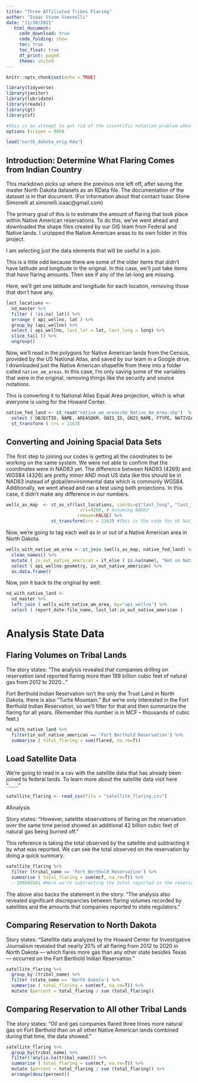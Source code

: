 ```yaml
---
title: "Three Affiliated Tribes Flaring"
author: "Isaac Stone Simonelli"
date: "11/30/2021"
   html_document:
     code_download: true
     code_folding: show
     toc: true
     toc_float: true
     df_print: paged
     theme: united
---
```


```r

knitr::opts_chunk$set(echo = TRUE)

library(tidyverse)
library(janitor)
library(lubridate)
library(readxl)
library(gt)
library(sf)

#this is an attempt to get rid of the scientific notation problem when reading in Excel files. I have no idea if it will work .
options (scipen = 999)

load("north_dakota_orig.Rda")

```


## Introduction: Determine What Flaring Comes from Indian Country

This markdown picks up where the previous one left off, after saving the master North Dakota datasets as an RData file.  The documentation of the dataset is in that document. (For information about that contact Isaac Stone Simonelli at simonelli.isaac@gmail.com)

The primary goal of this is to estimate the amount of flaring that took place within Native American reservations. To do this, we've went ahead and downloaded the shape files created by our GIS team from Federal and Native lands. I unzipped the Native American areas to its own folder in this project. 

I am selecting just the data elements that will be useful in a join. 

This is a little odd because there are some of the older items that didn't have latitude and longitude in the original. In this case, we'll just take items that have flaring amounts. Then see if any of the lat-long are missing.


Here, we'll get one latitude and longitude for each location, removing those that don't have any. 

```r

last_locations <-
  nd_master %>%
  filter ( !is.na( lat)) %>%
  arrange ( api_wellno, lat ) %>%
  group_by (api_wellno) %>%
  select ( api_wellno, last_lat = lat, last_long = long) %>%
  slice_tail () %>%
  ungroup()


```


Now, we'll read in the polygons for Native American lands from the Census, provided by the US National Atlas, and saved by our team in a Google drive. I downloaded just the Native American shapefile from there into a folder called `native_am_areas`.  In this case, I'm only saving some of the variables that were in the original, removing things like the security and source notations. 


This is converting it to National Atlas Equal Area projection, which is what everyone is using for the Howard Center. 

```r

native_fed_land <- st_read("native_am_areas/GU_Native_Am_Area.shp")  %>%
  select ( OBJECTID, NAME, AREASQKM, GNIS_ID, GNIS_NAME, FTYPE, NATIVEAMER, POPULATION, geometry) %>%
  st_transform ( crs = 2163)

```


## Converting and Joining Spacial Data Sets

The first step to joining our codes is getting all the coordinates to be working on the same system. We were not able to confirm that the coordinates were in NAD83 yet. The difference between NAD83 (4269) and WGS84 (4326) are pretty minor AND most US data like this should be in NAD83 instead of global/environmental data which is commonly WGS84. Additionally, we went ahead and ran a test using both projections. In this case, it didn't make any difference in our numbers.


```r

wells_as_map  <- st_as_sf(last_locations, coords=c("last_long", "last_lat"),
                            crs=4269, # Assuming NAD83
                           remove=FALSE) %>% 
                 st_transform(crs = 2163) #This is the code for US National Atlas Equal Area project (above)

```


Now, we're going to tag each well as in or out of a Native American area in North Dakota. 

```r

wells_with_native_am_area <- st_join (wells_as_map, native_fed_land) %>%
  clean_names() %>%
  mutate ( in_out_native_american = if_else ( is.na(name), "Not on Native American land", name )) %>%
  select ( api_wellno:geometry, in_out_native_american) %>%
  as.data.frame()

```


Now, join it back to the original by well: 

```r

nd_with_native_land <- 
  nd_master %>%
  left_join ( wells_with_native_am_area, by="api_wellno") %>%
  select ( report_date:file_name, last_lat:in_out_native_american )

```


# Analysis State Data

## Flaring Volumes on Tribal Lands

The story states: "The analysis revealed that companies drilling on reservation land reported flaring more than 199 billion cubic feet of natural gas from 2012 to 2020..."

Fort Berthold Indian Reservation isn't the only the Trust Land in North Dakota, there is also "Turtle Mountain." But we're only interested in the Fort Berthold Indian Reservation, so we'll filter for that and then summarize the flaring for all years. (Remember this number is in MCF -- thousands of cubic feet.)


```r

nd_with_native_land %>%
  filter(in_out_native_american == 'Fort Berthold Reservation') %>%
  summarise ( total_flaring = sum(flared, na.rm=T))

```


## Load Satellite Data

We're going to read in a csv with the satellite data that has already been joined to federal lands. To learn more about the satellite data visit here "......."


```r

satellite_flaring <- read_csv(file = "satellite_flaring.csv")

```


#Analysis

Story states: "However, satellite observations of flaring on the reservation over the same time period showed an additional 42 billion cubic feet of natural gas being burned off."

This reference is taking the total observed by the satellite and subtracting it by what was reported. We can see the total observed on the reservation by doing a quick summary.

```r

satellite_flaring %>%
  filter (tribal_name == 'Fort Berthold Reservation') %>%
  summarise ( total_flaring = sum(mcf, na.rm=T)) %>%
  - 199545561 #Here we're subtracting the total reported in the reservation, which you can find the sum of calculated above.

```
The above also backs the statement in the story:  "The analysis also revealed significant discrepancies between flaring volumes recorded by satellites and the amounts that companies reported to state regulators."

## Comparing Reservation to North Dakota

Story states:  "Satellite data analyzed by the Howard Center for Investigative Journalism revealed that nearly 20% of all flaring from 2012 to 2020 in North Dakota — which flares more gas than any other state besides Texas — occurred on the Fort Berthold Indian Reservation."

```r

satellite_flaring %>%
  group_by (tribal_name) %>%
  filter (state_name == 'North Dakota') %>%
  summarise ( total_flaring = sum(mcf, na.rm=T)) %>%
  mutate (percent = total_flaring / sum (total_flaring))

```


## Comparing Reservation to All other Tribal Lands

The story states: "Oil and gas companies flared three times more natural gas on Fort Berthold than on all other Native American lands combined during that time, the data showed."


```r
satellite_flaring %>%
  group_by(tribal_name) %>%
  filter(!any(is.na(tribal_name))) %>%
  summarise ( total_flaring = sum(mcf, na.rm=T)) %>%
  mutate (percent = total_flaring / sum (total_flaring)) %>%
  arrange(desc(percent))
 
```





